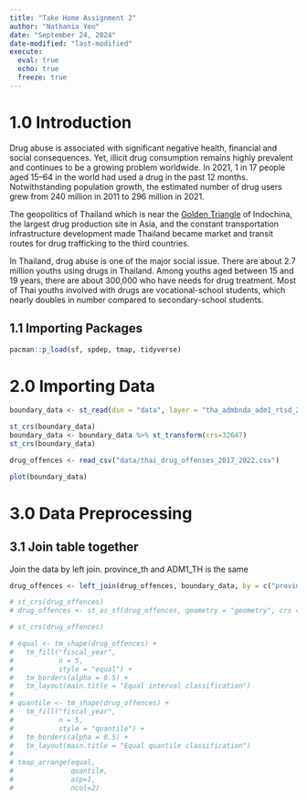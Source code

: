 ```yaml
---
title: "Take Home Assignment 2"
author: "Nathania Yeo"
date: "September 24, 2024"
date-modified: "last-modified"
execute:
  eval: true
  echo: true
  freeze: true
---
```


# 1.0 Introduction

Drug abuse is associated with significant negative health, financial and social consequences. Yet, illicit drug consumption remains highly prevalent and continues to be a growing problem worldwide. In 2021, 1 in 17 people aged 15–64 in the world had used a drug in the past 12 months. Notwithstanding population growth, the estimated number of drug users grew from 240 million in 2011 to 296 million in 2021.

The geopolitics of Thailand which is near the [Golden Triangle](https://en.wikipedia.org/wiki/Golden_Triangle_(Southeast_Asia)) of Indochina, the largest drug production site in Asia, and the constant transportation infrastructure development made Thailand became market and transit routes for drug trafficking to the third countries.

In Thailand, drug abuse is one of the major social issue. There are about 2.7 million youths using drugs in Thailand. Among youths aged between 15 and 19 years, there are about 300,000 who have needs for drug treatment. Most of Thai youths involved with drugs are vocational-school students, which nearly doubles in number compared to secondary-school students.

## 1.1 Importing Packages

```r
pacman::p_load(sf, spdep, tmap, tidyverse)
```

# 2.0 Importing Data
```r
boundary_data <- st_read(dsn = "data", layer = "tha_admbnda_adm1_rtsd_20220121")
```
```r
st_crs(boundary_data) 
boundary_data <- boundary_data %>% st_transform(crs=32647)
st_crs(boundary_data)
```

```r
drug_offences <- read_csv("data/thai_drug_offenses_2017_2022.csv")
```
```r
plot(boundary_data)
```

# 3.0 Data Preprocessing
## 3.1 Join table together
Join the data by left join. province_th and ADM1_TH is the same
```r
drug_offences <- left_join(drug_offences, boundary_data, by = c("province_th" = "ADM1_TH")) %>% select(1:7, 9, 21)
```

```r
# st_crs(drug_offences)
# drug_offences <- st_as_sf(drug_offences, geometry = "geometry", crs = st_crs(drug_offences))
```

```r
# st_crs(drug_offences)
```

```r
# equal <- tm_shape(drug_offences) +
#   tm_fill("fiscal_year",
#           n = 5,
#           style = "equal") +
#   tm_borders(alpha = 0.5) +
#   tm_layout(main.title = "Equal interval classification")
# 
# quantile <- tm_shape(drug_offences) +
#   tm_fill("fiscal_year",
#           n = 5,
#           style = "quantile") +
#   tm_borders(alpha = 0.5) +
#   tm_layout(main.title = "Equal quantile classification")
# 
# tmap_arrange(equal, 
#              quantile, 
#              asp=1, 
#              ncol=2)
```



